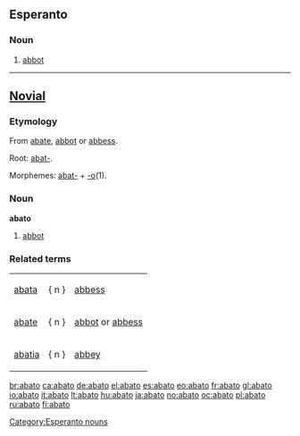 ==Esperanto==

===Noun===
{{eo-noun}}

# [[abbot]]

{{Universala Vortaro}}

[[Category:Esperanto nouns]]

----

==[[Novial]]==

===Etymology===
From [[abate]],  [[abbot]] or [[abbess]].

Root: [[abat-]].

Morphemes: [[abat-]] + [[-o]](1).

===Noun===
'''abato'''

# [[abbot]]

===Related terms===
{|
|[[abata]] || { n } || [[abbess]]
|-
|[[abate]] || { n } || [[abbot]] or [[abbess]]
|-
|[[abatia]] || { n } || [[abbey]]
|}

[[br:abato]]
[[ca:abato]]
[[de:abato]]
[[el:abato]]
[[es:abato]]
[[eo:abato]]
[[fr:abato]]
[[gl:abato]]
[[io:abato]]
[[it:abato]]
[[lt:abato]]
[[hu:abato]]
[[ja:abato]]
[[no:abato]]
[[oc:abato]]
[[pl:abato]]
[[ru:abato]]
[[fi:abato]]